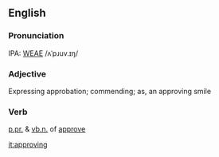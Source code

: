 ==English==
===Pronunciation===
IPA: [[WEAE]] /ʌˈpɹuv.ɪŋ/

===Adjective===
Expressing approbation; commending; as, an approving smile

===Verb===
[[p.pr.]] &  [[vb.n.]] of [[approve]]

[[it:approving]]